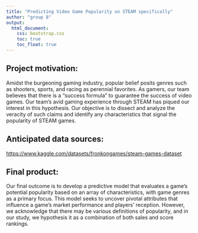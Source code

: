 ```yaml
---
title: "Predicting Video Game Popularity on STEAM specifically"
author: "group 8"
output: 
  html_document:
    css: bootstrap.css
    toc: true
    toc_float: true
---
```


## Project motivation:

Amidst the burgeoning gaming industry, popular belief posits genres such as shooters, sports, and racing as perennial favorites. As gamers, our team believes that there is a "success formula" to guarantee the success of video games. Our team's avid gaming experience through STEAM has piqued our interest in this hypothesis. Our objective is to dissect and analyze the veracity of such claims and identify any characteristics that signal the popularity of STEAM games.

## Anticipated data sources:

<https://www.kaggle.com/datasets/fronkongames/steam-games-dataset>

## Final product:

Our final outcome is to develop a predictive model that evaluates a game's potential popularity based on an array of characteristics, with game genres as a primary focus. This model seeks to uncover pivotal attributes that influence a game's market performance and players' reception. However, we acknowledge that there may be various definitions of popularity, and in our study, we hypothesis it as a combination of both sales and score rankings.
